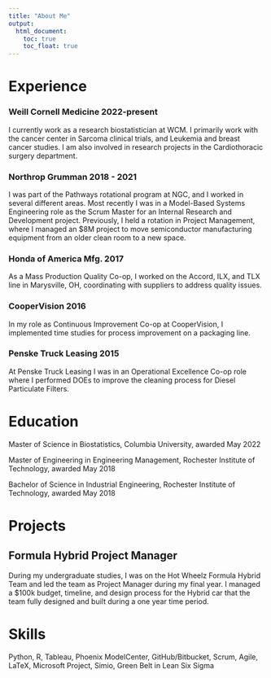 ```yaml
---
title: "About Me"
output: 
  html_document:
    toc: true
    toc_float: true
---
```



# Experience

### Weill Cornell Medicine 2022-present
I currently work as a research biostatistician at WCM. I primarily work with the cancer center in Sarcoma clinical trials, and Leukemia and breast cancer studies. I am also involved in research projects in the Cardiothoracic surgery department.

### Northrop Grumman 2018 - 2021
I was part of the Pathways rotational program at NGC, and I worked in several different areas. Most recently I was in a Model-Based Systems Engineering role as the Scrum Master for an Internal Research and Development project. Previously, I held a rotation in Project Management, where I managed an $8M project to move semiconductor manufacturing equipment from an older clean room to a new space.

### Honda of America Mfg. 2017
As a Mass Production Quality Co-op, I worked on the Accord, ILX, and TLX line in Marysville, OH, coordinating with suppliers to address quality issues.

### CooperVision 2016
In my role as Continuous Improvement Co-op at CooperVision, I implemented time studies for process improvement on a packaging line.

### Penske Truck Leasing 2015
At Penske Truck Leasing I was in an Operational Excellence Co-op role where I performed DOEs to improve the cleaning process for Diesel Particulate Filters.

# Education

Master of Science in Biostatistics, Columbia University, awarded May 2022

Master of Engineering in Engineering Management, Rochester Institute of Technology, awarded May 2018

Bachelor of Science in Industrial Engineering, Rochester Institute of Technology, awarded May 2018


# Projects

## Formula Hybrid Project Manager
During my undergraduate studies, I was on the Hot Wheelz Formula Hybrid Team and led the team as Project Manager during my final year. I managed a $100k budget, timeline, and design process for the Hybrid car that the team fully designed and built during a one year time period.


# Skills
Python, R, Tableau, Phoenix ModelCenter, GitHub/Bitbucket, Scrum, Agile, LaTeX, Microsoft Project, Simio, Green Belt in Lean Six Sigma



